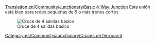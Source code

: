 [[Translation:en/Community/Junctionary/Basic 4-Way Junction]]
{{es/Community/Junctionary/Menú de Cruces}}
Esta unión está bien para redes pequeñas de 5 o más trenes cortos.

[[File:en/Community/Junctionary/Basic4.png|none|frame|Cruce de 4 salidas básico]]

{{es/Community/Junctionary/Criterios sobre cruces|Barato|0|0|0|2|0|0|1|1|0|0|0||Las averías de los trenes detienen el cruce entero.|
*Sólo puede manejar un tren a la vez. (Se puede solucionar usando [[es/Manual/Señales|Señales de ruta]])
*Puede causar atascos de tráfico 
}}

[[Category:es/Community/Junctionary/Cruces de ferrocarril]]